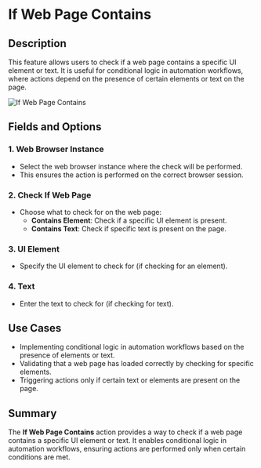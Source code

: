 # If Web Page Contains  

## Description

This feature allows users to check if a web page contains a specific UI element or text. It is useful for conditional logic in automation workflows, where actions depend on the presence of certain elements or text on the page.  

![If Web Page Contains](../../assets/browser-automation/if-web-page-contains.png)  

## Fields and Options  

### 1. **Web Browser Instance**

- Select the web browser instance where the check will be performed.  
- This ensures the action is performed on the correct browser session.  

### 2. **Check If Web Page**

- Choose what to check for on the web page:  
  - **Contains Element**: Check if a specific UI element is present.  
  - **Contains Text**: Check if specific text is present on the page.  

### 3. **UI Element**

- Specify the UI element to check for (if checking for an element).  

### 4. **Text**

- Enter the text to check for (if checking for text).  

## Use Cases

- Implementing conditional logic in automation workflows based on the presence of elements or text.  
- Validating that a web page has loaded correctly by checking for specific elements.  
- Triggering actions only if certain text or elements are present on the page.  

## Summary

The **If Web Page Contains** action provides a way to check if a web page contains a specific UI element or text. It enables conditional logic in automation workflows, ensuring actions are performed only when certain conditions are met.